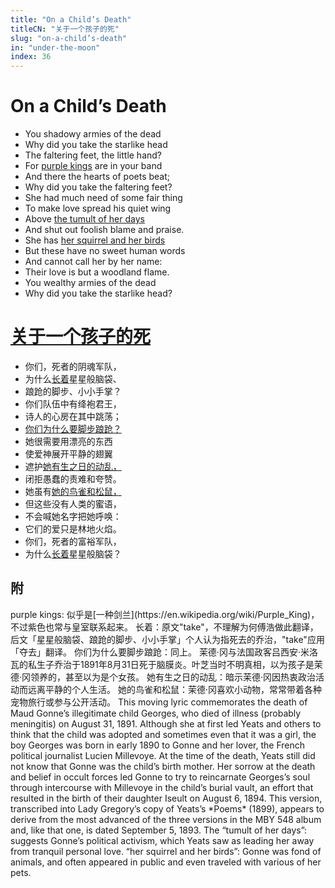 ```yaml
---
title: "On a Child’s Death"
titleCN: "关于一个孩子的死"
slug: "on-a-child’s-death"
in: "under-the-moon"
index: 36
---
```


<PoemContent>

<PoemSection>

# On a Child’s Death
- You shadowy armies of the dead
- Why did you take the starlike head
- The faltering feet, the little hand?
- For [purple kings](#6) are in your band
- And there the hearts of poets beat;
- Why did you take the faltering feet?
- She had much need of some fair thing
- To make love spread his quiet wing
- Above [the tumult of her days](#1)
- And shut out foolish blame and praise.
- She has [her squirrel and her birds](#2)
- But these have no sweet human words
- And cannot call her by her name:
- Their love is but a woodland flame.
- You wealthy armies of the dead
- Why did you take the starlike head?



</PoemSection>

<PoemSection>

# [关于一个孩子的死](#5)
- 你们，死者的阴魂军队，
- 为什么[长着](#7)星星般脑袋、
- 踉跄的脚步、小小手掌？
- 你们队伍中有绛袍君王，
- 诗人的心房在其中跳荡；
- [你们为什么要脚步踉跄？](#8)
- 她很需要用漂亮的东西
- 使爱神展开平静的翅翼
- 遮护[她有生之日的动乱，](#3)
- 闭拒愚蠢的责难和夸赞。
- 她虽有[她的鸟雀和松鼠，](#4)
- 但这些没有人类的蜜语，
- 不会喊她名字把她呼唤：
- 它们的爱只是林地火焰。
- 你们，死者的富裕军队，
- 为什么[长着](#7)星星般脑袋？

</PoemSection>

</PoemContent>

## 附

<PoemAppendix source="维护者注——">
<PoemFootnote index={6}>
purple kings: 似乎是[一种剑兰](https://en.wikipedia.org/wiki/Purple_King)，不过紫色也常与皇室联系起来。
</PoemFootnote>
<PoemFootnote index={7}>
长着：原文"take"，不理解为何傅浩做此翻译，后文「星星般脑袋、踉跄的脚步、小小手掌」个人认为指死去的乔治，"take"应用「夺去」翻译。
</PoemFootnote>
<PoemFootnote index={7}>
你们为什么要脚步踉跄：同上。
</PoemFootnote>
</PoemAppendix>

<PoemAppendix source="叶芝诗集（增订本） 2018 ——">
<PoemFootnote index={5}>
茉德·冈与法国政客吕西安·米洛瓦的私生子乔治于1891年8月31日死于脑膜炎。叶芝当时不明真相，以为孩子是茉德·冈领养的，甚至以为是个女孩。
</PoemFootnote>
<PoemFootnote index={3}>
她有生之日的动乱：暗示茉德·冈因热衷政治活动而远离平静的个人生活。
</PoemFootnote>
<PoemFootnote index={4}>
她的鸟雀和松鼠：茉德·冈喜欢小动物，常常带着各种宠物旅行或参与公开活动。
</PoemFootnote>
</PoemAppendix>

<PoemAppendix source="George Bornstein—">
<PoemFootnote>
This moving lyric commemorates the death of Maud Gonne’s illegitimate child Georges, who died of illness (probably meningitis) on August 31, 1891. Although she at first led Yeats and others to think that the child was adopted and sometimes even that it was a girl, the boy Georges was born in early 1890 to Gonne and her lover, the French political journalist Lucien Millevoye. At the time of the death, Yeats still did not know that Gonne was the child’s birth mother. Her sorrow at the death and belief in occult forces led Gonne to try to reincarnate Georges’s soul through intercourse with Millevoye in the child’s burial vault, an effort that resulted in the birth of their daughter Iseult on August 6, 1894. This version, transcribed into Lady Gregory’s copy of Yeats’s *Poems* (1899), appears to derive from the most advanced of the three versions in the MBY 548 album and, like that one, is dated September 5, 1893.
</PoemFootnote>
<PoemFootnote index={1}>
The “tumult of her days”: suggests Gonne’s political activism, which Yeats saw as leading her away from tranquil personal love.
</PoemFootnote>
<PoemFootnote index={2}>
“her squirrel and her birds”: Gonne was fond of animals, and often appeared in public and even traveled with various of her pets.
</PoemFootnote>
</PoemAppendix>
